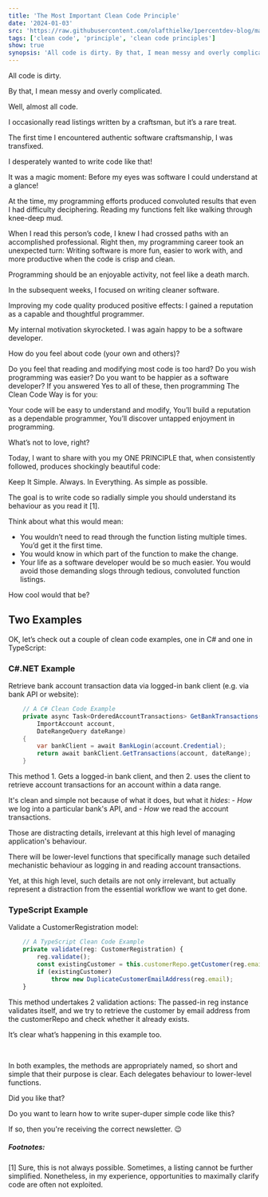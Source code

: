 ```yaml
---
title: 'The Most Important Clean Code Principle'
date: '2024-01-03'
src: 'https://raw.githubusercontent.com/olafthielke/1percentdev-blog/main/images/clean-code-principle.png'
tags: ['clean code', 'principle', 'clean code principles']
show: true
synopsis: 'All code is dirty. By that, I mean messy and overly complicated. Well, almost all code. I occasionally read listings written by a craftsman, but it''s a rare treat. The first time I encountered authe'
---
```


All code is dirty.

By that, I mean messy and overly complicated.

Well, almost all code.

I occasionally read listings written by a craftsman, but it’s a rare treat.


The first time I encountered authentic software craftsmanship, I was transfixed.

I desperately wanted to write code like that!

It was a magic moment: Before my eyes was software I could understand at a glance!


At the time, my programming efforts produced convoluted results that even I had difficulty deciphering. Reading my functions felt like walking through knee-deep mud.


When I read this person’s code, I knew I had crossed paths with an accomplished professional. Right then, my programming career took an unexpected turn: Writing software is more fun, easier to work with, and more productive when the code is crisp and clean.


Programming should be an enjoyable activity, not feel like a death march.

<CustomImage src="https://raw.githubusercontent.com/olafthielke/1percentdev-blog/main/images/dirty-code-vs-clean-code.png" alt="Dirty Code versus Clean Code. An illustration." />

In the subsequent weeks, I focused on writing cleaner software.


Improving my code quality produced positive effects: I gained a reputation as a capable and thoughtful programmer.

My internal motivation skyrocketed. I was again happy to be a software developer.


How do you feel about code (your own and others)?

Do you feel that reading and modifying most code is too hard?
Do you wish programming was easier?
Do you want to be happier as a software developer?
If you answered Yes to all of these, then programming The Clean Code Way is for you:

Your code will be easy to understand and modify,
You’ll build a reputation as a dependable programmer,
You’ll discover untapped enjoyment in programming.


What’s not to love, right?


Today, I want to share with you my ONE PRINCIPLE that, when consistently followed, produces shockingly beautiful code:

<span className="text-4xl"> Keep It Simple.</span>
<span className="text-2xl">Always. In Everything. As simple as possible.</span>

The goal is to write code so radially simple you should understand its behaviour as you read it [1].


Think about what this would mean:

- You wouldn’t need to read through the function listing multiple times. You’d get it the first time.
- You would know in which part of the function to make the change.
- Your life as a software developer would be so much easier. You would avoid those demanding slogs through tedious, convoluted function listings.

How cool would that be?

## Two Examples
OK, let’s check out a couple of clean code examples, one in C# and one in TypeScript:

### C#.NET Example
Retrieve bank account transaction data via logged-in bank client (e.g. via bank API or website):

```csharp
    // A C# Clean Code Example
    private async Task<OrderedAccountTransactions> GetBankTransactions(
        ImportAccount account, 
        DateRangeQuery dateRange)
    {
        var bankClient = await BankLogin(account.Credential);
        return await bankClient.GetTransactions(account, dateRange);
    }
```

This method 
    1. Gets a logged-in bank client, and then 
    2. uses the client to retrieve account transactions for an account within a data range. 

It's clean and simple not because of what it does, but what it *hides*: 
    - *How* we log into a particular bank's API, and
    - *How* we read the account transactions.

Those are distracting details, irrelevant at this high level of managing application's behaviour. 

There will be lower-level functions that specifically manage such detailed mechanistic behaviour as logging in and reading account transactions. 

Yet, at this high level, such details are not only irrelevant, but actually represent a distraction from the essential workflow we want to get done.


### TypeScript Example
Validate a CustomerRegistration model:

```typescript
    // A TypeScript Clean Code Example
    private validate(reg: CustomerRegistration) {
        reg.validate();
        const existingCustomer = this.customerRepo.getCustomer(reg.email);
        if (existingCustomer)
            throw new DuplicateCustomerEmailAddress(reg.email);
    }
```

This method undertakes 2 validation actions: The passed-in reg instance validates itself, and we try to retrieve the customer by email address from the customerRepo and check whether it already exists.

It’s clear what’s happening in this example too.

​

In both examples, the methods are appropriately named, so short and simple that their purpose is clear. Each delegates behaviour to lower-level functions.


Did you like that?

Do you want to learn how to write super-duper simple code like this?

If so, then you're receiving the correct newsletter. 😉

##### Footnotes: 
[1] Sure, this is not always possible. Sometimes, a listing cannot be further simplified. Nonetheless, in my experience, opportunities to maximally clarify code are often not exploited.